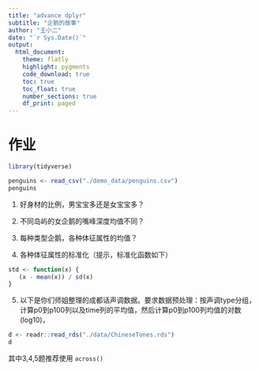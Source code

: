 ```yaml
---
title: "advance dplyr"
subtitle: "企鹅的故事"
author: "王小二"
date: "`r Sys.Date()`"
output: 
  html_document:
    theme: flatly
    highlight: pygments
    code_download: true
    toc: true
    toc_float: true
    number_sections: true
    df_print: paged
---
```





# 作业

```r
library(tidyverse)

penguins <- read_csv("./demo_data/penguins.csv") 
penguins
```


1. 好身材的比例，男宝宝多还是女宝宝多？

2. 不同岛屿的女企鹅的嘴峰深度均值不同？

3. 每种类型企鹅，各种体征属性的均值？

4. 各种体征属性的标准化（提示，标准化函数如下）
```r
std <- function(x) {
   (x - mean(x)) / sd(x)
}
```


5. 以下是你们师姐整理的成都话声调数据。要求数据预处理：按声调type分组，计算p0到p100列以及time列的平均值，然后计算p0到p100列均值的对数(log10)，

```r
d <- readr::read_rds("./data/ChineseTones.rds")
d
```

其中3,4,5题推荐使用 `across()`



